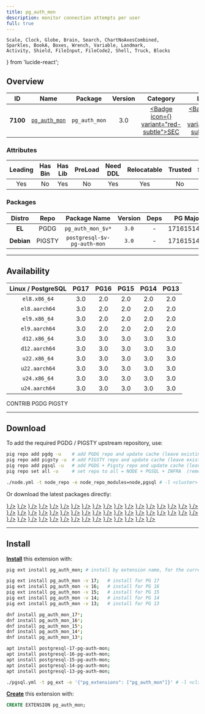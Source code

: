 ```yaml
---
title: pg_auth_mon
description: monitor connection attempts per user
full: true
---
```


    Scale, Clock, Globe, Brain, Search, ChartNoAxesCombined,
    Sparkles, BookA, Boxes, Wrench, Variable, Landmark,
    Activity, Shield, FileInput, FileCode2, Shell, Truck, Blocks
} from 'lucide-react';

## Overview

| <TooltipIconButton tooltip="Extension unique identifier" side="top">ID</TooltipIconButton> | <TooltipIconButton tooltip="Extension name" side="top">Name</TooltipIconButton> | <TooltipIconButton tooltip="Package name for installation" side="top">Package</TooltipIconButton> | <TooltipIconButton tooltip="Latest available extension version" side="top">Version</TooltipIconButton> | <TooltipIconButton tooltip="Extension category" side="top">Category</TooltipIconButton> | <TooltipIconButton tooltip="Open source license" side="top">License</TooltipIconButton> | <TooltipIconButton tooltip="Programming language" side="top">Lang</TooltipIconButton> |
|:--------:|:--------:|:----------:|:--------------:|:---------------------------------------:|:------------------------------------------------------:|:----:|
| **7100** | [`pg_auth_mon`](https://github.com/RafiaSabih/pg_auth_mon) | `pg_auth_mon` | 3.0 | <a href="/ext/sec" className="no-underline"><Badge icon={<Shield />} variant="red-subtle">SEC</Badge></a> | <a href="/ext/list/license#mit" className="no-underline"><Badge icon={<Scale />} variant="blue-subtle">MIT</Badge></a> | <a href="/ext/list/lang#c"><Badge icon={<FileCode2 />} variant="blue-subtle">C</Badge></a> |

### Attributes

| <TooltipIconButton tooltip="The Primary Leading extension in the Package" side="top">Leading</TooltipIconButton> | <TooltipIconButton tooltip="Contains binary utils" side="top">Has Bin</TooltipIconButton> | <TooltipIconButton tooltip="Contains .so shared library files" side="top">Has Lib</TooltipIconButton> | <TooltipIconButton tooltip="Requires preloading via shared_preload_libraries" side="top">PreLoad</TooltipIconButton> | <TooltipIconButton tooltip="Requires CREATE EXTENSION DDL command" side="top">Need DDL</TooltipIconButton> | <TooltipIconButton tooltip="Can be installed in any schema" side="top">Relocatable</TooltipIconButton> | <TooltipIconButton tooltip="Can be created by non-superuser" side="top">Trusted</TooltipIconButton> | <TooltipIconButton tooltip="Schemas used by this extension" side="top">Schemas</TooltipIconButton> |
|:-------:|:-------:|:-------:|:-------:|:--------:|:-----------:|:-------:|:-------:|
| Yes | No | Yes | No | Yes | Yes | No | - |

### Packages

| <TooltipIconButton tooltip="Linux distribution family, EL or Debian" side="top">Distro</TooltipIconButton> | <TooltipIconButton tooltip="Package repository" side="top">Repo</TooltipIconButton> | <TooltipIconButton tooltip="The RPM/DEB Package Name Pattern (replace $v with real pg major)" side="top">Package Name</TooltipIconButton> | <TooltipIconButton tooltip="Latest package version" side="top">Version</TooltipIconButton> | <TooltipIconButton tooltip="RPM/DEB Package dependencies" side="top">Deps</TooltipIconButton> | <TooltipIconButton tooltip="Available in these PostgreSQL Major Versions" side="top">PG Major</TooltipIconButton> |
|:----------:|:--------:|:------------------------:|:-----------:|:------------:|:------------------:|
|   **EL**   | <Badge variant="blue-subtle"><span className="font-bold">PGDG</span></Badge> | `pg_auth_mon_$v*` | `3.0` | - | <Badge variant="green-subtle">17</Badge><Badge variant="green-subtle">16</Badge><Badge variant="green-subtle">15</Badge><Badge variant="green-subtle">14</Badge><Badge variant="green-subtle">13</Badge> |
| **Debian** | <Badge variant="amber-subtle"><span className="font-bold">PIGSTY</span></Badge> | `postgresql-$v-pg-auth-mon` | `3.0` | - | <Badge variant="green-subtle">17</Badge><Badge variant="green-subtle">16</Badge><Badge variant="green-subtle">15</Badge><Badge variant="green-subtle">14</Badge><Badge variant="green-subtle">13</Badge> |



------

## Availability

| <TooltipIconButton tooltip="Linux Distro Arch / PostgreSQL Major Version" side="top">Linux / PostgreSQL </TooltipIconButton> | **PG17** | **PG16** | **PG15** | **PG14** | **PG13** |
|:-----:|:-----:|:-----:|:-----:|:-----:|:-----:|
| `el8.x86_64` | <Badge variant="blue-subtle">3.0</Badge> | <Badge variant="blue-subtle">2.0</Badge> | <Badge variant="blue-subtle">2.0</Badge> | <Badge variant="blue-subtle">2.0</Badge> | <Badge variant="blue-subtle">2.0</Badge> |
| `el8.aarch64` | <Badge variant="blue-subtle">3.0</Badge> | <Badge variant="blue-subtle">2.0</Badge> | <Badge variant="blue-subtle">2.0</Badge> | <Badge variant="blue-subtle">2.0</Badge> | <Badge variant="blue-subtle">2.0</Badge> |
| `el9.x86_64` | <Badge variant="blue-subtle">3.0</Badge> | <Badge variant="blue-subtle">2.0</Badge> | <Badge variant="blue-subtle">2.0</Badge> | <Badge variant="blue-subtle">2.0</Badge> | <Badge variant="blue-subtle">2.0</Badge> |
| `el9.aarch64` | <Badge variant="blue-subtle">3.0</Badge> | <Badge variant="blue-subtle">2.0</Badge> | <Badge variant="blue-subtle">2.0</Badge> | <Badge variant="blue-subtle">2.0</Badge> | <Badge variant="blue-subtle">2.0</Badge> |
| `d12.x86_64` | <Badge variant="amber-subtle">3.0</Badge> | <Badge variant="amber-subtle">3.0</Badge> | <Badge variant="amber-subtle">3.0</Badge> | <Badge variant="amber-subtle">3.0</Badge> | <Badge variant="amber-subtle">3.0</Badge> |
| `d12.aarch64` | <Badge variant="amber-subtle">3.0</Badge> | <Badge variant="amber-subtle">3.0</Badge> | <Badge variant="amber-subtle">3.0</Badge> | <Badge variant="amber-subtle">3.0</Badge> | <Badge variant="amber-subtle">3.0</Badge> |
| `u22.x86_64` | <Badge variant="amber-subtle">3.0</Badge> | <Badge variant="amber-subtle">3.0</Badge> | <Badge variant="amber-subtle">3.0</Badge> | <Badge variant="amber-subtle">3.0</Badge> | <Badge variant="amber-subtle">3.0</Badge> |
| `u22.aarch64` | <Badge variant="amber-subtle">3.0</Badge> | <Badge variant="amber-subtle">3.0</Badge> | <Badge variant="amber-subtle">3.0</Badge> | <Badge variant="amber-subtle">3.0</Badge> | <Badge variant="amber-subtle">3.0</Badge> |
| `u24.x86_64` | <Badge variant="amber-subtle">3.0</Badge> | <Badge variant="amber-subtle">3.0</Badge> | <Badge variant="amber-subtle">3.0</Badge> | <Badge variant="amber-subtle">3.0</Badge> | <Badge variant="amber-subtle">3.0</Badge> |
| `u24.aarch64` | <Badge variant="amber-subtle">3.0</Badge> | <Badge variant="amber-subtle">3.0</Badge> | <Badge variant="amber-subtle">3.0</Badge> | <Badge variant="amber-subtle">3.0</Badge> | <Badge variant="amber-subtle">3.0</Badge> |

<Badge variant="green-subtle"><span className="font-black">CONTRIB</span></Badge> <Badge variant="blue-subtle"><span className="font-black">PGDG</span></Badge> <Badge variant="amber-subtle"><span className="font-black">PIGSTY</span></Badge>

------

## Download

To add the required PGDG / PIGSTY upstream repository, use:

```bash tab="pig"
pig repo add pgdg -u    # add PGDG repo and update cache (leave existing repos)
pig repo add pigsty -u  # add PIGSTY repo and update cache (leave existing repos)
pig repo add pgsql -u   # add PGDG + Pigsty repo and update cache (leave existing repos)
pig repo set all -u     # set repo to all = NODE + PGSQL + INFRA  (remove existing repos)
```
```bash tab="pigsty"
./node.yml -t node_repo -e node_repo_modules=node,pgsql # -l <cluster>
```

Or download the latest packages directly:

<Files>
    <Folder name="el8.x86_64">
        <a href="https://download.postgresql.org/pub/repos/yum/17/redhat/rhel-8-x86_64/pg_auth_mon_17-3.0-1PGDG.rhel8.x86_64.rpm"><File name="pg_auth_mon_17-3.0-1PGDG.rhel8.x86_64.rpm" icon={<Package className="text-emerald-500" />} /></a>
        <a href="https://download.postgresql.org/pub/repos/yum/16/redhat/rhel-8-x86_64/pg_auth_mon_16-2.0-1.rhel8.x86_64.rpm"><File name="pg_auth_mon_16-2.0-1.rhel8.x86_64.rpm" icon={<Package className="text-emerald-500" />} /></a>
        <a href="https://download.postgresql.org/pub/repos/yum/15/redhat/rhel-8-x86_64/pg_auth_mon_15-2.0-1.rhel8.x86_64.rpm"><File name="pg_auth_mon_15-2.0-1.rhel8.x86_64.rpm" icon={<Package className="text-emerald-500" />} /></a>
        <a href="https://download.postgresql.org/pub/repos/yum/14/redhat/rhel-8-x86_64/pg_auth_mon_14-2.0-1.rhel8.x86_64.rpm"><File name="pg_auth_mon_14-2.0-1.rhel8.x86_64.rpm" icon={<Package className="text-emerald-500" />} /></a>
        <a href="https://download.postgresql.org/pub/repos/yum/13/redhat/rhel-8-x86_64/pg_auth_mon_13-2.0-1.rhel8.x86_64.rpm"><File name="pg_auth_mon_13-2.0-1.rhel8.x86_64.rpm" icon={<Package className="text-emerald-500" />} /></a>
    </Folder>
    <Folder name="el8.aarch64">
        <a href="https://download.postgresql.org/pub/repos/yum/17/redhat/rhel-8-aarch64/pg_auth_mon_17-3.0-1PGDG.rhel8.aarch64.rpm"><File name="pg_auth_mon_17-3.0-1PGDG.rhel8.aarch64.rpm" icon={<Package className="text-orange-500" />} /></a>
        <a href="https://download.postgresql.org/pub/repos/yum/16/redhat/rhel-8-aarch64/pg_auth_mon_16-2.0-1.rhel8.aarch64.rpm"><File name="pg_auth_mon_16-2.0-1.rhel8.aarch64.rpm" icon={<Package className="text-orange-500" />} /></a>
        <a href="https://download.postgresql.org/pub/repos/yum/15/redhat/rhel-8-aarch64/pg_auth_mon_15-2.0-1.rhel8.aarch64.rpm"><File name="pg_auth_mon_15-2.0-1.rhel8.aarch64.rpm" icon={<Package className="text-orange-500" />} /></a>
        <a href="https://download.postgresql.org/pub/repos/yum/14/redhat/rhel-8-aarch64/pg_auth_mon_14-2.0-1.rhel8.aarch64.rpm"><File name="pg_auth_mon_14-2.0-1.rhel8.aarch64.rpm" icon={<Package className="text-orange-500" />} /></a>
        <a href="https://download.postgresql.org/pub/repos/yum/13/redhat/rhel-8-aarch64/pg_auth_mon_13-2.0-1.rhel8.aarch64.rpm"><File name="pg_auth_mon_13-2.0-1.rhel8.aarch64.rpm" icon={<Package className="text-orange-500" />} /></a>
    </Folder>
    <Folder name="el9.x86_64">
        <a href="https://download.postgresql.org/pub/repos/yum/17/redhat/rhel-9-x86_64/pg_auth_mon_17-3.0-1PGDG.rhel9.x86_64.rpm"><File name="pg_auth_mon_17-3.0-1PGDG.rhel9.x86_64.rpm" icon={<Package className="text-emerald-500" />} /></a>
        <a href="https://download.postgresql.org/pub/repos/yum/16/redhat/rhel-9-x86_64/pg_auth_mon_16-2.0-1.rhel9.x86_64.rpm"><File name="pg_auth_mon_16-2.0-1.rhel9.x86_64.rpm" icon={<Package className="text-emerald-500" />} /></a>
        <a href="https://download.postgresql.org/pub/repos/yum/15/redhat/rhel-9-x86_64/pg_auth_mon_15-2.0-1.rhel9.x86_64.rpm"><File name="pg_auth_mon_15-2.0-1.rhel9.x86_64.rpm" icon={<Package className="text-emerald-500" />} /></a>
        <a href="https://download.postgresql.org/pub/repos/yum/14/redhat/rhel-9-x86_64/pg_auth_mon_14-2.0-1.rhel9.x86_64.rpm"><File name="pg_auth_mon_14-2.0-1.rhel9.x86_64.rpm" icon={<Package className="text-emerald-500" />} /></a>
        <a href="https://download.postgresql.org/pub/repos/yum/13/redhat/rhel-9-x86_64/pg_auth_mon_13-2.0-1.rhel9.x86_64.rpm"><File name="pg_auth_mon_13-2.0-1.rhel9.x86_64.rpm" icon={<Package className="text-emerald-500" />} /></a>
    </Folder>
    <Folder name="el9.aarch64">
        <a href="https://download.postgresql.org/pub/repos/yum/17/redhat/rhel-9-aarch64/pg_auth_mon_17-3.0-1PGDG.rhel9.aarch64.rpm"><File name="pg_auth_mon_17-3.0-1PGDG.rhel9.aarch64.rpm" icon={<Package className="text-orange-500" />} /></a>
        <a href="https://download.postgresql.org/pub/repos/yum/16/redhat/rhel-9-aarch64/pg_auth_mon_16-2.0-1.rhel9.aarch64.rpm"><File name="pg_auth_mon_16-2.0-1.rhel9.aarch64.rpm" icon={<Package className="text-orange-500" />} /></a>
        <a href="https://download.postgresql.org/pub/repos/yum/15/redhat/rhel-9-aarch64/pg_auth_mon_15-2.0-1.rhel9.aarch64.rpm"><File name="pg_auth_mon_15-2.0-1.rhel9.aarch64.rpm" icon={<Package className="text-orange-500" />} /></a>
        <a href="https://download.postgresql.org/pub/repos/yum/14/redhat/rhel-9-aarch64/pg_auth_mon_14-2.0-1.rhel9.aarch64.rpm"><File name="pg_auth_mon_14-2.0-1.rhel9.aarch64.rpm" icon={<Package className="text-orange-500" />} /></a>
        <a href="https://download.postgresql.org/pub/repos/yum/13/redhat/rhel-9-aarch64/pg_auth_mon_13-2.0-1.rhel9.aarch64.rpm"><File name="pg_auth_mon_13-2.0-1.rhel9.aarch64.rpm" icon={<Package className="text-orange-500" />} /></a>
    </Folder>
    <Folder name="d12.x86_64">
        <a href="https://repo.pigsty.io/apt/pgsql/bookworm/pool/main/p/pg-auth-mon/postgresql-17-pg-auth-mon_3.0-1PIGSTY~bookworm_amd64.deb"><File name="postgresql-17-pg-auth-mon_3.0-1PIGSTY~bookworm_amd64.deb" icon={<Box className="text-emerald-500" />} /></a>
        <a href="https://repo.pigsty.io/apt/pgsql/bookworm/pool/main/p/pg-auth-mon/postgresql-16-pg-auth-mon_3.0-1PIGSTY~bookworm_amd64.deb"><File name="postgresql-16-pg-auth-mon_3.0-1PIGSTY~bookworm_amd64.deb" icon={<Box className="text-emerald-500" />} /></a>
        <a href="https://repo.pigsty.io/apt/pgsql/bookworm/pool/main/p/pg-auth-mon/postgresql-15-pg-auth-mon_3.0-1PIGSTY~bookworm_amd64.deb"><File name="postgresql-15-pg-auth-mon_3.0-1PIGSTY~bookworm_amd64.deb" icon={<Box className="text-emerald-500" />} /></a>
        <a href="https://repo.pigsty.io/apt/pgsql/bookworm/pool/main/p/pg-auth-mon/postgresql-14-pg-auth-mon_3.0-1PIGSTY~bookworm_amd64.deb"><File name="postgresql-14-pg-auth-mon_3.0-1PIGSTY~bookworm_amd64.deb" icon={<Box className="text-emerald-500" />} /></a>
        <a href="https://repo.pigsty.io/apt/pgsql/bookworm/pool/main/p/pg-auth-mon/postgresql-13-pg-auth-mon_3.0-1PIGSTY~bookworm_amd64.deb"><File name="postgresql-13-pg-auth-mon_3.0-1PIGSTY~bookworm_amd64.deb" icon={<Box className="text-emerald-500" />} /></a>
    </Folder>
    <Folder name="d12.aarch64">
        <a href="https://repo.pigsty.io/apt/pgsql/bookworm/pool/main/p/pg-auth-mon/postgresql-17-pg-auth-mon_3.0-1PIGSTY~bookworm_arm64.deb"><File name="postgresql-17-pg-auth-mon_3.0-1PIGSTY~bookworm_arm64.deb" icon={<Box className="text-orange-500" />} /></a>
        <a href="https://repo.pigsty.io/apt/pgsql/bookworm/pool/main/p/pg-auth-mon/postgresql-16-pg-auth-mon_3.0-1PIGSTY~bookworm_arm64.deb"><File name="postgresql-16-pg-auth-mon_3.0-1PIGSTY~bookworm_arm64.deb" icon={<Box className="text-orange-500" />} /></a>
        <a href="https://repo.pigsty.io/apt/pgsql/bookworm/pool/main/p/pg-auth-mon/postgresql-15-pg-auth-mon_3.0-1PIGSTY~bookworm_arm64.deb"><File name="postgresql-15-pg-auth-mon_3.0-1PIGSTY~bookworm_arm64.deb" icon={<Box className="text-orange-500" />} /></a>
        <a href="https://repo.pigsty.io/apt/pgsql/bookworm/pool/main/p/pg-auth-mon/postgresql-14-pg-auth-mon_3.0-1PIGSTY~bookworm_arm64.deb"><File name="postgresql-14-pg-auth-mon_3.0-1PIGSTY~bookworm_arm64.deb" icon={<Box className="text-orange-500" />} /></a>
        <a href="https://repo.pigsty.io/apt/pgsql/bookworm/pool/main/p/pg-auth-mon/postgresql-13-pg-auth-mon_3.0-1PIGSTY~bookworm_arm64.deb"><File name="postgresql-13-pg-auth-mon_3.0-1PIGSTY~bookworm_arm64.deb" icon={<Box className="text-orange-500" />} /></a>
    </Folder>
    <Folder name="u22.x86_64">
        <a href="https://repo.pigsty.io/apt/pgsql/jammy/pool/main/p/pg-auth-mon/postgresql-17-pg-auth-mon_3.0-1PIGSTY~jammy_amd64.deb"><File name="postgresql-17-pg-auth-mon_3.0-1PIGSTY~jammy_amd64.deb" icon={<Box className="text-emerald-500" />} /></a>
        <a href="https://repo.pigsty.io/apt/pgsql/jammy/pool/main/p/pg-auth-mon/postgresql-16-pg-auth-mon_3.0-1PIGSTY~jammy_amd64.deb"><File name="postgresql-16-pg-auth-mon_3.0-1PIGSTY~jammy_amd64.deb" icon={<Box className="text-emerald-500" />} /></a>
        <a href="https://repo.pigsty.io/apt/pgsql/jammy/pool/main/p/pg-auth-mon/postgresql-15-pg-auth-mon_3.0-1PIGSTY~jammy_amd64.deb"><File name="postgresql-15-pg-auth-mon_3.0-1PIGSTY~jammy_amd64.deb" icon={<Box className="text-emerald-500" />} /></a>
        <a href="https://repo.pigsty.io/apt/pgsql/jammy/pool/main/p/pg-auth-mon/postgresql-14-pg-auth-mon_3.0-1PIGSTY~jammy_amd64.deb"><File name="postgresql-14-pg-auth-mon_3.0-1PIGSTY~jammy_amd64.deb" icon={<Box className="text-emerald-500" />} /></a>
        <a href="https://repo.pigsty.io/apt/pgsql/jammy/pool/main/p/pg-auth-mon/postgresql-13-pg-auth-mon_3.0-1PIGSTY~jammy_amd64.deb"><File name="postgresql-13-pg-auth-mon_3.0-1PIGSTY~jammy_amd64.deb" icon={<Box className="text-emerald-500" />} /></a>
    </Folder>
    <Folder name="u22.aarch64">
        <a href="https://repo.pigsty.io/apt/pgsql/jammy/pool/main/p/pg-auth-mon/postgresql-17-pg-auth-mon_3.0-1PIGSTY~jammy_arm64.deb"><File name="postgresql-17-pg-auth-mon_3.0-1PIGSTY~jammy_arm64.deb" icon={<Box className="text-orange-500" />} /></a>
        <a href="https://repo.pigsty.io/apt/pgsql/jammy/pool/main/p/pg-auth-mon/postgresql-16-pg-auth-mon_3.0-1PIGSTY~jammy_arm64.deb"><File name="postgresql-16-pg-auth-mon_3.0-1PIGSTY~jammy_arm64.deb" icon={<Box className="text-orange-500" />} /></a>
        <a href="https://repo.pigsty.io/apt/pgsql/jammy/pool/main/p/pg-auth-mon/postgresql-15-pg-auth-mon_3.0-1PIGSTY~jammy_arm64.deb"><File name="postgresql-15-pg-auth-mon_3.0-1PIGSTY~jammy_arm64.deb" icon={<Box className="text-orange-500" />} /></a>
        <a href="https://repo.pigsty.io/apt/pgsql/jammy/pool/main/p/pg-auth-mon/postgresql-14-pg-auth-mon_3.0-1PIGSTY~jammy_arm64.deb"><File name="postgresql-14-pg-auth-mon_3.0-1PIGSTY~jammy_arm64.deb" icon={<Box className="text-orange-500" />} /></a>
        <a href="https://repo.pigsty.io/apt/pgsql/jammy/pool/main/p/pg-auth-mon/postgresql-13-pg-auth-mon_3.0-1PIGSTY~jammy_arm64.deb"><File name="postgresql-13-pg-auth-mon_3.0-1PIGSTY~jammy_arm64.deb" icon={<Box className="text-orange-500" />} /></a>
    </Folder>
    <Folder name="u24.x86_64">
        <a href="https://repo.pigsty.io/apt/pgsql/noble/pool/main/p/pg-auth-mon/postgresql-17-pg-auth-mon_3.0-1PIGSTY~noble_amd64.deb"><File name="postgresql-17-pg-auth-mon_3.0-1PIGSTY~noble_amd64.deb" icon={<Box className="text-emerald-500" />} /></a>
        <a href="https://repo.pigsty.io/apt/pgsql/noble/pool/main/p/pg-auth-mon/postgresql-16-pg-auth-mon_3.0-1PIGSTY~noble_amd64.deb"><File name="postgresql-16-pg-auth-mon_3.0-1PIGSTY~noble_amd64.deb" icon={<Box className="text-emerald-500" />} /></a>
        <a href="https://repo.pigsty.io/apt/pgsql/noble/pool/main/p/pg-auth-mon/postgresql-15-pg-auth-mon_3.0-1PIGSTY~noble_amd64.deb"><File name="postgresql-15-pg-auth-mon_3.0-1PIGSTY~noble_amd64.deb" icon={<Box className="text-emerald-500" />} /></a>
        <a href="https://repo.pigsty.io/apt/pgsql/noble/pool/main/p/pg-auth-mon/postgresql-14-pg-auth-mon_3.0-1PIGSTY~noble_amd64.deb"><File name="postgresql-14-pg-auth-mon_3.0-1PIGSTY~noble_amd64.deb" icon={<Box className="text-emerald-500" />} /></a>
        <a href="https://repo.pigsty.io/apt/pgsql/noble/pool/main/p/pg-auth-mon/postgresql-13-pg-auth-mon_3.0-1PIGSTY~noble_amd64.deb"><File name="postgresql-13-pg-auth-mon_3.0-1PIGSTY~noble_amd64.deb" icon={<Box className="text-emerald-500" />} /></a>
    </Folder>
    <Folder name="u24.aarch64">
        <a href="https://repo.pigsty.io/apt/pgsql/noble/pool/main/p/pg-auth-mon/postgresql-17-pg-auth-mon_3.0-1PIGSTY~noble_arm64.deb"><File name="postgresql-17-pg-auth-mon_3.0-1PIGSTY~noble_arm64.deb" icon={<Box className="text-orange-500" />} /></a>
        <a href="https://repo.pigsty.io/apt/pgsql/noble/pool/main/p/pg-auth-mon/postgresql-16-pg-auth-mon_3.0-1PIGSTY~noble_arm64.deb"><File name="postgresql-16-pg-auth-mon_3.0-1PIGSTY~noble_arm64.deb" icon={<Box className="text-orange-500" />} /></a>
        <a href="https://repo.pigsty.io/apt/pgsql/noble/pool/main/p/pg-auth-mon/postgresql-15-pg-auth-mon_3.0-1PIGSTY~noble_arm64.deb"><File name="postgresql-15-pg-auth-mon_3.0-1PIGSTY~noble_arm64.deb" icon={<Box className="text-orange-500" />} /></a>
        <a href="https://repo.pigsty.io/apt/pgsql/noble/pool/main/p/pg-auth-mon/postgresql-14-pg-auth-mon_3.0-1PIGSTY~noble_arm64.deb"><File name="postgresql-14-pg-auth-mon_3.0-1PIGSTY~noble_arm64.deb" icon={<Box className="text-orange-500" />} /></a>
        <a href="https://repo.pigsty.io/apt/pgsql/noble/pool/main/p/pg-auth-mon/postgresql-13-pg-auth-mon_3.0-1PIGSTY~noble_arm64.deb"><File name="postgresql-13-pg-auth-mon_3.0-1PIGSTY~noble_arm64.deb" icon={<Box className="text-orange-500" />} /></a>
    </Folder>
</Files>

------

## Install

[**Install**](/docs/pgsql/extension/install) this extension with:

```bash tab="pig"
pig ext install pg_auth_mon; # install by extension name, for the current active PG version

pig ext install pg_auth_mon -v 17;   # install for PG 17
pig ext install pg_auth_mon -v 16;   # install for PG 16
pig ext install pg_auth_mon -v 15;   # install for PG 15
pig ext install pg_auth_mon -v 14;   # install for PG 14
pig ext install pg_auth_mon -v 13;   # install for PG 13
```
```bash tab="yum" 
dnf install pg_auth_mon_17*;
dnf install pg_auth_mon_16*;
dnf install pg_auth_mon_15*;
dnf install pg_auth_mon_14*;
dnf install pg_auth_mon_13*;
```
```bash tab="apt" 
apt install postgresql-17-pg-auth-mon;
apt install postgresql-16-pg-auth-mon;
apt install postgresql-15-pg-auth-mon;
apt install postgresql-14-pg-auth-mon;
apt install postgresql-13-pg-auth-mon;
```
```bash tab="ansible"
./pgsql.yml -t pg_ext -e '{"pg_extensions": ["pg_auth_mon"]}' # -l <cls>
```

[**Create**](/docs/pgsql/extension/create) this extension with:

```sql
CREATE EXTENSION pg_auth_mon;
```


